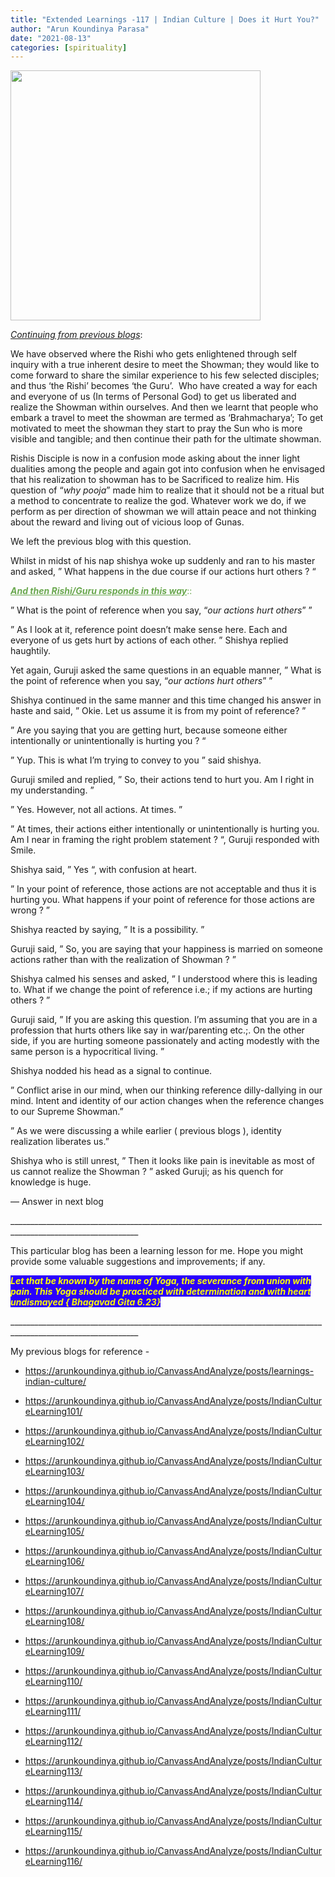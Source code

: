 ```yaml
---
title: "Extended Learnings -117 | Indian Culture | Does it Hurt You?"
author: "Arun Koundinya Parasa"
date: "2021-08-13"
categories: [spirituality]
---
```


![](image.png){fig-align="center" width="400"}

[*Continuing from previous blogs*]{.underline}:

We have observed where the Rishi who gets enlightened through self inquiry with a true inherent desire to meet the Showman; they would like to come forward to share the similar experience to his few selected disciples; and thus 'the Rishi' becomes 'the Guru'.  Who have created a way for each and everyone of us (In terms of Personal God) to get us liberated and realize the Showman within ourselves. And then we learnt that people who embark a travel to meet the showman are termed as 'Brahmacharya'; To get motivated to meet the showman they start to pray the Sun who is more visible and tangible; and then continue their path for the ultimate showman.

Rishis Disciple is now in a confusion mode asking about the inner light dualities among the people and again got into confusion when he envisaged that his realization to showman has to be Sacrificed to realize him. His question of "*why pooja*" made him to realize that it should not be a ritual but a method to concentrate to realize the god. Whatever work we do, if we perform as per direction of showman we will attain peace and not thinking about the reward and living out of vicious loop of Gunas.

We left the previous blog with this question.

Whilst in midst of his nap shishya woke up suddenly and ran to his master and asked, " What happens in the due course if our actions hurt others ? " 

[[***And then Rishi/Guru responds in this way***]{.underline}::]{style="color: #6aa84f;"}

" What is the point of reference when you say, "*our actions hurt others* " "

" As I look at it, reference point doesn't make sense here. Each and everyone of us gets hurt by actions of each other. " Shishya replied haughtily.

Yet again, Guruji asked the same questions in an equable manner, " What is the point of reference when you say, "*our actions hurt others* " "

Shishya continued in the same manner and this time changed his answer in haste and said, " Okie. Let us assume it is from my point of reference? "

" Are you saying that you are getting hurt, because someone either intentionally or unintentionally is hurting you ? " 

" Yup. This is what I'm trying to convey to you " said shishya.

Guruji smiled and replied, " So, their actions tend to hurt you. Am I right in my understanding. "

" Yes. However, not all actions. At times. "

" At times, their actions either intentionally or unintentionally is hurting you. Am I near in framing the right problem statement ? ", Guruji responded with Smile.

Shishya said, " Yes ", with confusion at heart.

" In your point of reference, those actions are not acceptable and thus it is hurting you. What happens if your point of reference for those actions are wrong ? "

Shishya reacted by saying, " It is a possibility. "

Guruji said, " So, you are saying that your happiness is married on someone actions rather than with the realization of Showman ? "

Shishya calmed his senses and asked, " I understood where this is leading to. What if we change the point of reference i.e.; if my actions are hurting others ? "

Guruji said, " If you are asking this question. I'm assuming that you are in a profession that hurts others like say in war/parenting etc.;. On the other side, if you are hurting someone passionately and acting modestly with the same person is a hypocritical living. "

Shishya nodded his head as a signal to continue.

" Conflict arise in our mind, when our thinking reference dilly-dallying in our mind. Intent and identity of our action changes when the reference changes to our Supreme Showman."

" As we were discussing a while earlier ( previous blogs ), identity realization liberates us."

Shishya who is still unrest, " Then it looks like pain is inevitable as most of us cannot realize the Showman ? " asked Guruji; as his quench for knowledge is huge.

--- Answer in next blog

\_\_\_\_\_\_\_\_\_\_\_\_\_\_\_\_\_\_\_\_\_\_\_\_\_\_\_\_\_\_\_\_\_\_\_\_\_\_\_\_\_\_\_\_\_\_\_\_\_\_\_\_\_\_\_\_\_\_\_\_\_\_\_\_\_\_\_\_\_\_\_\_\_\_\_\_\_\_\_\_\_\_\_\_\_\_\_\_\_\_\_\_\_\_\_\_\_\_\_\_\_\_\_\_\_\_\_\_\_\_

This particular blog has been a learning lesson for me. Hope you might provide some valuable suggestions and improvements; if any.

[***Let that be known by the name of Yoga, the severance from union with pain. This Yoga should be practiced with determination and with heart undismayed { Bhagavad Gita 6.23}***]{style="background-color: #2b00fe; color: #fcff01;"}

\_\_\_\_\_\_\_\_\_\_\_\_\_\_\_\_\_\_\_\_\_\_\_\_\_\_\_\_\_\_\_\_\_\_\_\_\_\_\_\_\_\_\_\_\_\_\_\_\_\_\_\_\_\_\_\_\_\_\_\_\_\_\_\_\_\_\_\_\_\_\_\_\_\_\_\_\_\_\_\_\_\_\_\_\_\_\_\_\_\_\_\_\_\_\_\_\_\_\_\_\_\_\_\_\_\_\_\_\_\_

My previous blogs for reference -

-   <https://arunkoundinya.github.io/CanvassAndAnalyze/posts/learnings-indian-culture/>

-   <https://arunkoundinya.github.io/CanvassAndAnalyze/posts/IndianCultureLearning101/>

-   <https://arunkoundinya.github.io/CanvassAndAnalyze/posts/IndianCultureLearning102/>

-   <https://arunkoundinya.github.io/CanvassAndAnalyze/posts/IndianCultureLearning103/>

-   <https://arunkoundinya.github.io/CanvassAndAnalyze/posts/IndianCultureLearning104/>

-   <https://arunkoundinya.github.io/CanvassAndAnalyze/posts/IndianCultureLearning105/>

-   <https://arunkoundinya.github.io/CanvassAndAnalyze/posts/IndianCultureLearning106/>

-   <https://arunkoundinya.github.io/CanvassAndAnalyze/posts/IndianCultureLearning107/>

-   <https://arunkoundinya.github.io/CanvassAndAnalyze/posts/IndianCultureLearning108/>

-   <https://arunkoundinya.github.io/CanvassAndAnalyze/posts/IndianCultureLearning109/>

-   <https://arunkoundinya.github.io/CanvassAndAnalyze/posts/IndianCultureLearning110/>

-   <https://arunkoundinya.github.io/CanvassAndAnalyze/posts/IndianCultureLearning111/>

-   <https://arunkoundinya.github.io/CanvassAndAnalyze/posts/IndianCultureLearning112/>

-   <https://arunkoundinya.github.io/CanvassAndAnalyze/posts/IndianCultureLearning113/>

-   <https://arunkoundinya.github.io/CanvassAndAnalyze/posts/IndianCultureLearning114/>

-   <https://arunkoundinya.github.io/CanvassAndAnalyze/posts/IndianCultureLearning115/>

-   <https://arunkoundinya.github.io/CanvassAndAnalyze/posts/IndianCultureLearning116/>